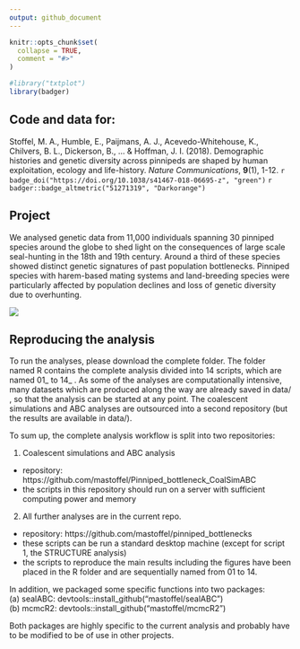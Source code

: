 ```yaml
---
output: github_document
---
```


<!-- README.md is generated from README.Rmd. Please edit that file -->

```r
knitr::opts_chunk$set(
  collapse = TRUE,
  comment = "#>"
)
```

```r
#library("txtplot")
library(badger)
```

## Code and data for:

Stoffel, M. A., Humble, E., Paijmans, A. J., Acevedo-Whitehouse, K., Chilvers, B. L., Dickerson, B., ... & Hoffman, J. I. (2018). Demographic histories and genetic diversity across pinnipeds are shaped by human exploitation, ecology and life-history. *Nature Communications*, **9**(1), 1-12. `r badge_doi("https://doi.org/10.1038/s41467-018-06695-z", "green")` `r badger::badge_altmetric("51271319", "Darkorange")`

<!-- badges: start -->
<!-- badges: end -->

## Project

We analysed genetic data from 11,000 individuals spanning 30 pinniped species around the globe to shed light on the consequences of large scale seal-hunting in the 18th and 19th century. Around a third of these species showed distinct genetic signatures of past population bottlenecks. Pinniped species with harem-based mating systems and land-breeding species were particularly affected by population declines and loss of genetic diversity due to overhunting.

![](other_stuff/pics_github/elephant_seal_weaners.JPG)


## Reproducing the analysis

To run the analyses, please download the complete folder. The folder named R contains the complete
analysis divided into 14 scripts, which are named 01_ to 14_ . As some of the analyses are 
computationally intensive, many datasets which are produced along the way are already saved
in data/ , so that the analysis can be started at any point. The coalescent simulations and
ABC analyses are outsourced into a second repository (but the results are available in data/).

To sum up, the complete analysis workflow is split into two repositories:

(1) Coalescent simulations and ABC analysis
- repository: https://github.com/mastoffel/Pinniped_bottleneck_CoalSimABC
- the scripts in this repository should run on a server with sufficient computing power and memory

(2) All further analyses are in the current repo.
- repository: https://github.com/mastoffel/pinniped_bottlenecks
- these scripts can be run a standard desktop machine (except for script 1, the STRUCTURE analysis)
- the scripts to reproduce the main results including the figures have been placed in the R folder
and are sequentially named from 01 to 14.

In addition, we packaged some specific functions into two packages:  
(a) sealABC:  devtools::install_github("mastoffel/sealABC")  
(b) mcmcR2:   devtools::install_github("mastoffel/mcmcR2")
  
Both packages are highly specific to the current analysis and probably have to be modified to 
be of use in other projects.



